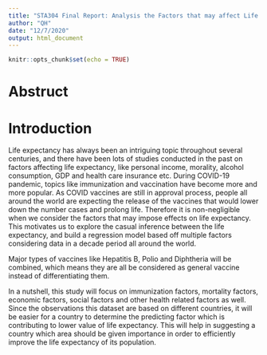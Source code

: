 ```yaml
---
title: "STA304 Final Report: Analysis the Factors that may affect Life Expectancy"
author: "QH"
date: "12/7/2020"
output: html_document
---
```


```r
knitr::opts_chunk$set(echo = TRUE)
```

# Abstruct





# Introduction

Life expectancy has always been an intriguing topic throughout several centuries, and 
there have been lots of studies conducted in the past on factors affecting life expectancy, like personal income, morality, alcohol consumption, GDP and health care insurance etc. During COVID-19 pandemic, topics like immunization and vaccination have become more and more popular. As COVID vaccines are still in approval process, people all around the world are expecting the release of the vaccines that would lower down the number cases and prolong life. Therefore it is non-negligible when we consider the factors that may impose effects on life expectancy. This motivates us to explore the casual inference between the life expectancy, and build a regression model based off multiple factors considering data in a decade period all around the world. 

Major types of vaccines like Hepatitis B, Polio and Diphtheria will be combined, which means they are all be considered as general vaccine instead of differentiating them.

In a nutshell, this study will focus on immunization factors, mortality factors, economic factors, social factors and other health related factors as well. Since the observations this dataset are based on different countries, it will be easier for a country to determine the predicting factor which is contributing to lower value of life expectancy. This will help in suggesting a country which area should be given importance in order to efficiently improve the life expectancy of its population.


